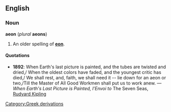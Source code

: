 ==English==
===Noun===
'''aeon''' (''plural'' '''aeons''')

#An older spelling of '''[[eon]]'''.

====Quotations====
*'''1892''': When Earth's last picture is painted, and the tubes are twisted and dried,/ When the oldest colors have faded, and the youngest critic has died,/ We shall rest, and, faith, we shall need it -- lie down for an aeon or two,/Till the Master of All Good Workmen shall put us to work anew. &mdash; ''When Earth's Last Picture is Painted, l’Envoi to'' The Seven Seas, [[w:Rudyard Kipling|Rudyard Kipling]]
[[Category:Greek derivations]]